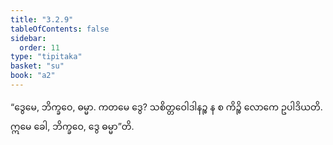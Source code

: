 ```yaml
---
title: "3.2.9"
tableOfContents: false
sidebar:
  order: 11
type: "tipitaka"
basket: "su"
book: "a2"
---
```



<DynamicBreadcrumb />

<Division number="139" book="a2">

<Paragraph number="229" book="a2">
“ဒွေမေ, ဘိက္ခဝေ, ဓမ္မာ. ကတမေ ဒွေ? သစိတ္တဝေါဒါနဉ္စ န စ ကိဉ္စိ လောကေ ဥပါဒိယတိ. ဣမေ ခေါ, ဘိက္ခဝေ, ဒွေ ဓမ္မာ”တိ.
</Paragraph>
</Division>